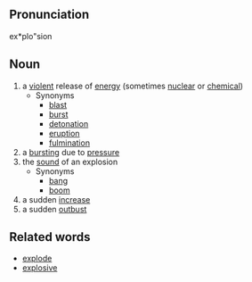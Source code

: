 ==Pronunciation==
ex*plo"sion

==Noun==
# a [[violent]] release of [[energy]] (sometimes [[nuclear]] or [[chemical]])
#* Synonyms
#** [[blast]]
#** [[burst]]
#** [[detonation]]
#** [[eruption]]
#** [[fulmination]]
# a [[burst]]ing due to [[pressure]]
# the [[sound]] of an explosion
#* Synonyms
#** [[bang]]
#** [[boom]]
# a sudden [[increase]]
# a sudden [[outbust]]

==Related words==
* [[explode]]
* [[explosive]]